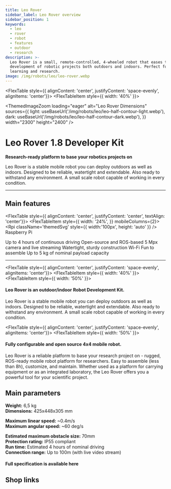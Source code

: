 ```yaml
---
title: Leo Rover
sidebar_label: Leo Rover overview
sidebar_position: 1
keywords:
  - leo
  - rover
  - robot
  - features
  - outdoor
  - research
description: >-
  Leo Rover is a small, remote-controlled, 4-wheeled robot that eases the
  development of robotic projects both outdoors and indoors. Perfect for
  learning and research.
image: /img/robots/leo/leo-rover.webp
---
```





<FlexTable style={{ alignContent: 'center', justifyContent: 'space-evenly', alignItems: 'center'}}>
  <FlexTableItem
    style={{
      width: '40%'
    }}>

<ThemedImageZoom
  loading="eager"
  alt="Leo Rover Dimensions"
  sources={{
    light: useBaseUrl('/img/robots/leo/leo-half-contour-light.webp'),
    dark: useBaseUrl('/img/robots/leo/leo-half-contour-dark.webp'),
  }}
  width="2300"
  height="2400"
/>

  </FlexTableItem>
  <FlexTableItem
    style={{
      textAlign: 'center',
      width: '40%'
    }}>

# Leo Rover 1.8 Developer Kit

**Research-ready platform to base your robotics projects on**

  </FlexTableItem>
</FlexTable>

Leo Rover is a stable mobile robot you can deploy outdoors as well as indoors.
Designed to be reliable, watertight and extendable. Also ready to withstand any
environment. A small scale robot capable of working in every condition.

<LeoRover />

---

## Main features

<FlexTable style={{ alignContent: 'center', justifyContent: 'center', textAlign: 'center'}}>
  <FlexTableItem style={{
    width: '24%',
  }}
  mobileColumns={2}>
  <Rpi
    className='themedSvg'
    style={{
      width:'100px',
      height: 'auto'
    }} />
    Raspberry Pi

  </FlexTableItem>
  <FlexTableItem style={{
    width: '24%',
  }}
  mobileColumns={2}>
  <Battery
    className='themedSvg'
    style={{
      width:'100px',
      height: 'auto'
    }} />
    Up to 4 hours of continuous driving

  </FlexTableItem>
  <FlexTableItem style={{
    width: '24%',
  }}
  mobileColumns={2}>
  <Chip
    className='themedSvg'
    style={{
      width:'100px',
      height: 'auto'
    }} />
    Open-source and ROS-based

  </FlexTableItem>
  <FlexTableItem style={{
    width: '24%',
  }}
  mobileColumns={2}>
  <Camera
    className='themedSvg'
    style={{
      width:'100px',
      height: 'auto'
    }} />
    5 Mpx camera and live streaming

  </FlexTableItem>
  <FlexTableItem style={{
    width: '24%',
  }}
  mobileColumns={2}>
  <Water
    className='themedSvg'
    style={{
      width:'100px',
      height: 'auto'
    }} />
    Watertight, sturdy construction

  </FlexTableItem>
  <FlexTableItem style={{
    width: '24%',
  }}
  mobileColumns={2}>
  <Wifi
    className='themedSvg'
    style={{
      width:'100px',
      height: 'auto'
    }} />
    Wi-Fi

  </FlexTableItem>
  <FlexTableItem style={{
    width: '24%',
  }}
  mobileColumns={2}>
  <Puzzle
    className='themedSvg'
    style={{
      width:'100px',
      height: 'auto'
    }} />
    Fun to assemble

  </FlexTableItem>
  <FlexTableItem style={{
    width: '24%',
  }}
  mobileColumns={2}>
  <Weight
    className='themedSvg'
    style={{
      width:'100px',
      height: 'auto'
    }} />
    Up to 5 kg of nominal payload capacity

  </FlexTableItem>

</FlexTable>

---

<FlexTable style={{ alignContent: 'center', justifyContent: 'space-evenly', alignItems: 'center'}}>
  <FlexTableItem
    style={{
      width: '40%'
    }}>
      <ImageZoom
        src="/img/robots/leo/overview/leo-rover-erc2020.webp"
        alt="Leo Rover on ERC 2020"
        width="1080"
        height="721"
      />
  </FlexTableItem>
  <FlexTableItem
    style={{
      width: '50%'
    }}>

#### Leo Rover is an outdoor/indoor Robot Development Kit.

Leo Rover is a stable mobile robot you can deploy outdoors as well as indoors.
Designed to be reliable, watertight and extendable. Also ready to withstand any
environment. A small scale robot capable of working in every condition.

  </FlexTableItem>
</FlexTable>

<FlexTable style={{ alignContent: 'center', justifyContent: 'space-evenly', alignItems: 'center'}}>
  <FlexTableItem
    style={{
      width: '50%'
    }}>

#### Fully configurable and open source 4x4 mobile robot.

Leo Rover is a reliable platform to base your research project on - rugged,
ROS-ready mobile robot platform for researchers. Easy to assemble (less than
8h), customize, and maintain. Whether used as a platform for carrying equipment
or as an integrated laboratory, the Leo Rover offers you a powerful tool for
your scientific project.

  </FlexTableItem>
  <FlexTableItem
    style={{
      width: '40%'
    }}>
      <ImageZoom
        src="/img/robots/leo/overview/leo-rover-collage.webp"
        alt="Leo Rover on ERC 2020"
        width="627"
        height="585"
      />
  </FlexTableItem>
</FlexTable>

## Main parameters

**Weight:** 6,5 kg \
**Dimensions:** 425x448x305 mm

**Maximum linear speed:** ~0.4m/s \
**Maximum angular speed:** ~60 deg/s

**Estimated maximum obstacle size:** 70mm \
**Protection rating:** IP55 compliant \
**Run time:** Estimated 4 hours of nominal driving \
**Connection range:** Up to 100m (with live video stream)

<FusionEmbed
  url="https://kellideas.autodesk360.com/shares/public/SH512d4QTec90decfa6e0b1bf29fda603dd6"
  embedTitle="Leo Rover 3D model"
  img="/img/robots/leo/leo-1.8-cad.webp"
  img_width={1920}
  img_height={1080}
/>

#### Full specification is available here

<LinkButton docId="leo-rover/documentation/specification" />

## Shop links

<LeoRover />

<LinkButton
  title="Get a quote"
  url="https://www.leorover.tech/shop#quote"
  description="Tell us what you need, when and where you need it and how we can help you."
/>

